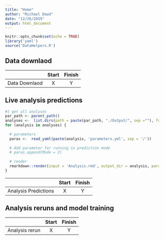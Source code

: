---
title: "Home"
author: "Michael Dowd"
date: "12/26/2019"
output: html_document
---

```{r setup_main, include=FALSE}
knitr::opts_chunk$set(echo = TRUE)
library('yaml')
source('DataHelpers.R')
```

## Data downlaod

|               | Start | Finish |
| ------------- |:-------------:|:-------------:|
| Data Downlaod | X | Y |

## Live analysis predictions
``` {r run analyses predictions, results = 'hide'}

#1 get all analyses
par_path <- parent_path()
analyses <-  list.dirs(path = paste(par_path, "./Output/", sep =""), full.names = TRUE, recursive = FALSE)
for (analysis in analyses) {
  
  # parameters
  paras <-  read_yaml(paste(analysis, 'parameters.yml', sep = '/'))
  
  # Add parameter for running in prediction mode
  # paras.append(Mode = 2)
  
  # render
  rmarkdown::render(input = 'Analysis.rmd', output_dir = analysis, params = paras)
}

```


|               | Start | Finish |
| ------------- |:-------------:|:-------------:|
| Analysis Predictions | X | Y |

## Analysis reruns and model training


|               | Start | Finish |
| ------------- |:-------------:|:-------------:|
| Analysis rerun | X | Y |